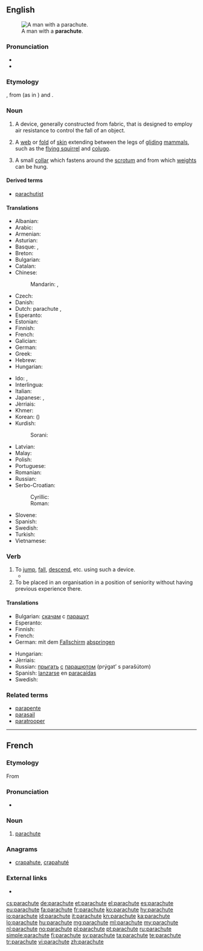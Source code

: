 ==English==
{{wikipedia|dab=parachute (disambiguation)|parachute}}
[[File:Flickr_-_The_U.S._Army_-_Jump_over_Mt._Rainier.jpg|thumb|A man with a '''parachute'''.]]

===Pronunciation===
* {{IPA|/ˈpærəʃuːt/|lang=en}}
* {{audio|en-us-parachute.ogg|Audio (US)|lang=en}}

===Etymology===
{{borrowing|fr|lang=en}} {{term|parachute|lang=fr}}, from {{term|para-||protection against|lang=fr}} (as in {{term|parasol|lang=fr}}) and {{term|chute||fall|lang=fr}}.

===Noun===
{{wikipedia}}
{{en-noun}}

# {{context|aviation|lang=en}} A device, generally constructed from fabric, that is designed to employ air resistance to control the fall of an object.
# {{context|zoology|lang=en}} A [[web]] or [[fold]] of [[skin]] extending between the legs of [[glide|gliding]] [[mammal]]s, such as the [[flying squirrel]] and [[colugo]].
# {{context|BDSM|lang=en}} A small [[collar]] which fastens around the [[scrotum]] and from which [[weight]]s can be hung.

====Derived terms====
* [[parachutist]]

====Translations====
{{trans-top|a device designed to control the fall of an object}}
* Albanian: {{t|sq|parashutë|f}}
* Arabic: {{t|ar|براشوت|m|tr=barashuut}}
* Armenian: {{t|hy|պարաշյուտ|tr=parašyut}}
* Asturian: {{t|ast|paracaíes|m}}
* Basque: {{t|eu|jausgailu}}, {{t|eu|paraxut}}
* Breton: {{t|br|harz-lamm|m}}
* Bulgarian: {{t+|bg|парашут|m}}
* Catalan: {{t|ca|paracaigudes|m}}
* Chinese:
*: Mandarin: {{t+|cmn|降落傘|sc=Hani}}, {{t|cmn|降落伞|tr=jiàngluòsǎn|sc=Hani}}
* Czech: {{t+|cs|padák|m}}
* Danish: {{t|da|faldskærm|c}}
* Dutch: parachute {{g|m}}, {{t|nl|valscherm|n}}
* Esperanto: {{t|eo|paraŝuto}}
* Estonian: {{t|et|langevari}}
* Finnish: {{t+|fi|laskuvarjo}}
* French: {{t+|fr|parachute|m}}
* Galician: {{t|gl|paracaídas|m}}
* German: {{t+|de|Fallschirm|m}}
* Greek: {{t+|el|αλεξίπτωτο|n|tr=alexíptoto}}
* Hebrew: {{t+|he|מצנח|m|tr=matsnéakh|sc=Hebr}}
* Hungarian: {{t+|hu|ejtőernyő}}
{{trans-mid}}
* Ido: {{t+|io|parashuto}}, {{t+|io|parafalo}}
* Interlingua: {{t|ia|paracadita}}
* Italian: {{t+|it|paracadute|m}}
* Japanese: {{t|ja|落下傘|tr=らっかさん, rakkasan}}, {{t|ja|パラシュート|tr=parashūto}}
* Jèrriais: {{t|roa-jer|parachute|m}}
* Khmer: {{t|km|ឆ័ត្រយោង|tr=chʰut young|sc=Khmr}}
* Korean: {{t+|ko|낙하산|tr=nakasan|sc=Hang}} ({{t+|ko|落下傘|sc=Hani}})
* Kurdish:
*: Sorani: {{t|ku|په‌ڕاشوت}}
* Latvian: {{t|lv|izpletnis|m}}
* Malay: {{t|ms|payung terjun}}
* Polish: {{t+|pl|spadochron|m}}
* Portuguese: {{t+|pt|pára-quedas|m}}
* Romanian: {{t+|ro|parașută|f}}
* Russian: {{t+|ru|парашют|m|tr=parašút}} {{qualifier|"[[ш]][[ю]]" is pronounced "šu" here}}
* Serbo-Croatian:
*: Cyrillic: {{t|sh|падобран|m|sc=Cyrl}}
*: Roman: {{t+|sh|padobran|m}}
* Slovene: {{t+|sl|padalo|n}}
* Spanish: {{t+|es|paracaídas|m}}
* Swedish: {{t+|sv|fallskärm|c}}
* Turkish: {{t+|tr|paraşüt}}
* Vietnamese: {{t|vi|cái dù}}
{{trans-bottom}}

===Verb===
{{en-verb|parachut|ing}}

# To [[jump]], [[fall]], [[descend]], etc. using such a device.
#* {{quote-magazine|date=2013-06-07|author=David Simpson
|volume=188|issue=26|page=36|magazine={{w|The Guardian Weekly}}
|title=[http://www.guardian.co.uk/books/2013/may/18/falling-upwards-richard-holmes-review Fantasy of navigation]
|passage=Like most human activities, ballooning has sponsored heroes and hucksters and a good deal in between. For every dedicated scientist patiently recording atmospheric pressure and wind speed while shivering at high altitudes, there is a carnival barker with a bevy of pretty girls willing to dangle from a basket or '''parachute''' down to earth.}}
# To be placed in an organisation in a position of seniority without having previous experience there.

====Translations====
{{trans-top|to jump with a parachute}}
* Bulgarian: [[скачам]] с [[парашут]]
* Esperanto: {{t|eo|paraŝuti}}
* Finnish: {{t+|fi|hypätä}} {{t+|fi|laskuvarjo|alt=laskuvarjolla}}
* French: {{t+|fr|parachuter}}
* German: mit dem [[Fallschirm]] [[abspringen]]
{{trans-mid}}
* Hungarian: {{t|hu|ejtőernyőzik}}
* Jèrriais: {{t|roa-jer|parachuter}}
* Russian: [[прыгать]] [[с#Russian|с]] [[парашют|парашютом]] (prýgat’ s parašútom)
* Spanish: [[lanzarse]] en [[paracaídas]]
* Swedish: {{t+|sv|hoppa fallskärm}}
{{trans-bottom}}

===Related terms===
* [[parapente]]
* [[parasail]]
* [[paratrooper]]

----

==French==

===Etymology===
From {{prefix|para|chute|t1=protection against|t2=fall|lang=fr}}

===Pronunciation===
* {{audio|Fr-parachute.ogg|audio|lang=fr}}

===Noun===
{{fr-noun|m}}

# [[#Noun|parachute]]

===Anagrams===
* [[crapahute#French|crapahute]], [[crapahuté#French|crapahuté]]

===External links===
* {{R:TLFi}}

[[cs:parachute]]
[[de:parachute]]
[[et:parachute]]
[[el:parachute]]
[[es:parachute]]
[[eu:parachute]]
[[fa:parachute]]
[[fr:parachute]]
[[ko:parachute]]
[[hy:parachute]]
[[io:parachute]]
[[id:parachute]]
[[it:parachute]]
[[kn:parachute]]
[[ka:parachute]]
[[lo:parachute]]
[[hu:parachute]]
[[mg:parachute]]
[[ml:parachute]]
[[my:parachute]]
[[nl:parachute]]
[[no:parachute]]
[[pl:parachute]]
[[pt:parachute]]
[[ru:parachute]]
[[simple:parachute]]
[[fi:parachute]]
[[sv:parachute]]
[[ta:parachute]]
[[te:parachute]]
[[tr:parachute]]
[[vi:parachute]]
[[zh:parachute]]